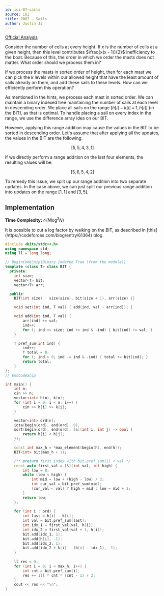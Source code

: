 ```yaml
---
id: ioi-07-sails
source: IOI
title: 2007 - Sails
author: Justin Ji
---
```


[Official Analysis](https://dmoj.ca/problem/ioi07p3/editorial)

<Spoiler title = "Hint 1">

Consider the number of cells at every height. If $x$ is the number of cells
at a given height, then this level contributes $\frac{x(x - 1)}{2}$ inefficiency
to the boat. Because of this, the order in which we order the masts does not
matter. What order should we process them in?

</Spoiler>

<Spoiler title = "Hint 2">

If we process the masts in sorted order of height, then for each mast we can
pick the $k$ levels within our allowed height that have the least amount of
sails already on them, and add these sails to these levels. How can we
efficiently perform this operation?

</Spoiler>

<Spoiler title = "Explanation">

As mentioned in the hints, we process each mast in sorted order. We can maintain
a binary indexed tree maintaining the number of sails at each level in descending
order. We place all sails on the range $[h[i] - k[i] + 1, h[i]]$ (in the BIT),
as that is optimal. To handle placing a sail on every index in the range, we
use the difference array idea on our BIT.

However, applying this range addition may cause the values in the BIT to be
sorted in descending order. Let's assume that after applying all the updates,
the values in the BIT are the following:

$$[5, 5, 4, 3, 1]$$

If we directly perform a range addition on the last four elements, the resulting
values will be:

$$[5, 6, 5, 4, 2]$$

To remedy this issue, we split up our range addition into two separate updates.
In the case above, we can just split our previous range addition into updates
on the range $[1, 1]$ and $[3, 5]$.

## Implementation

**Time Complexity:** $\mathcal{O}(N\log^2N)$

<Info title = "Faster Solution">
It is possible to cut a log factor by walking on the BIT, as described in
[this](https://codeforces.com/blog/entry/61364) blog.
</Info>

<LanguageSection>
<CPPSection>

```cpp
#include <bits/stdc++.h>
using namespace std;
using ll = long long;

// BeginCodeSnip{Binary Indexed Tree (from the module)}
template <class T> class BIT {
  private:
	int size;
	vector<T> bit;
	vector<T> arr;

  public:
	BIT(int size) : size(size), bit(size + 1), arr(size) {}

	void set(int ind, T val) { add(ind, val - arr[ind]); }

	void add(int ind, T val) {
		arr[ind] += val;
		ind++;
		for (; ind <= size; ind += ind & -ind) { bit[ind] += val; }
	}

	T pref_sum(int ind) {
		ind++;
		T total = 0;
		for (; ind > 0; ind -= ind & -ind) { total += bit[ind]; }
		return total;
	}
};
// EndCodeSnip

int main() {
    int n; 
    cin >> n;
    vector<int> h(n), k(n);
    for (int i = 0; i < n; i++) {
        cin >> h[i] >> k[i];
    }

    vector<int> ord(n);
    iota(begin(ord), end(ord), 0);
    sort(begin(ord), end(ord), [&](int i, int j) -> bool {
        return h[i] < h[j];
    });

    const int max_h = *max_element(begin(h), end(h));
    BIT<int> bit(max_h + 1);

    /** @return first index with bit.pref_sum(i) < val */
    const auto first_val = [&](int val, int high) {
        int low = 0;
        while (low < high) {
            int mid = low + (high - low) / 2;
            int cur_val = bit.pref_sum(mid);
            (cur_val < val) ? high = mid : low = mid + 1;
        }
        return low;
    };
    
    for (int i : ord) {
        int last = h[i] - k[i];
        int val = bit.pref_sum(last);
        int idx_1 = first_val(val, h[i]);
        int idx_2 = first_val(val + 1, h[i]);
        bit.add(idx_1, 1);
        bit.add(h[i], -1);
        bit.add(idx_2, 1);
        bit.add(idx_2 + k[i] - (h[i] - idx_1), -1);
    }   
    
    ll res = 0;
    for (int i = 0; i < max_h; i++) {
        int cnt = bit.pref_sum(i);
        res += 1ll * cnt * (cnt - 1) / 2;
    }
    cout << res << "\n";
}
```

</CPPSection>
</LanguageSection>

</Spoiler>
